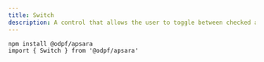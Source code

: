 ```yaml
---
title: Switch
description: A control that allows the user to toggle between checked and not checked.
---
```


<Preview>
  <Flex
    css={{
      flexDirection: "column",
      alignItems: "center",
      gap: "$3",
    }}
  >
    <Switch />
  </Flex>
</Preview>


```tsx outline=true
npm install @odpf/apsara
import { Switch } from '@odpf/apsara'
```
